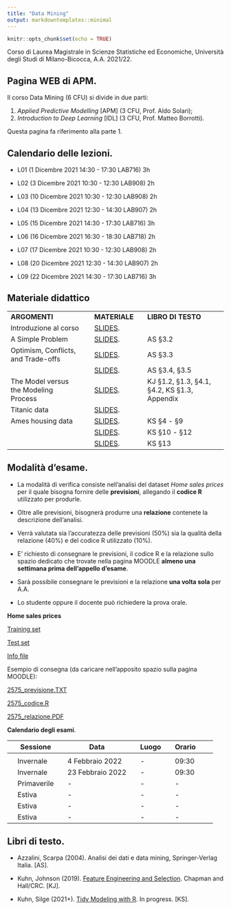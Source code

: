 ```yaml
---
title: "Data Mining"
output: markdowntemplates::minimal
---
```


```r
knitr::opts_chunk$set(echo = TRUE)
```

Corso di Laurea Magistrale in Scienze Statistiche ed Economiche, Università degli Studi di Milano-Bicocca, A.A. 2021/22.

## Pagina WEB di APM. 

Il corso Data Mining (6 CFU) si divide in due parti:

1. *Applied Predictive Modelling* [APM] (3 CFU, Prof. Aldo Solari);
2. *Introduction to Deep Learning* [IDL] (3 CFU, Prof. Matteo Borrotti).

Questa pagina fa riferimento alla parte 1.

## Calendario delle lezioni.

* L01 (1 Dicembre 2021 14:30 - 17:30 LAB716) 3h
  
* L02 (3 Dicembre 2021 10:30 - 12:30 LAB908) 2h

* L03 (10 Dicembre 2021 10:30 - 12:30 LAB908) 2h

* L04 (13 Dicembre 2021 12:30 - 14:30 LAB907) 2h

* L05 (15 Dicembre 2021 14:30 - 17:30 LAB716) 3h

* L06 (16 Dicembre 2021 16:30 - 18:30 LAB718) 2h

* L07 (17 Dicembre 2021 10:30 - 12:30 LAB908) 2h

* L08 (20 Dicembre 2021 12:30 - 14:30 LAB907) 2h

* L09 (22 Dicembre 2021 14:30 - 17:30 LAB716) 3h

## Materiale didattico

<table>

<tr>
<td>**ARGOMENTI**</td>
<td> </td>
<td>**MATERIALE**</td>
<td> </td>
<td>**LIBRO DI TESTO**</td>
</tr>

<tr>
<td>Introduzione al corso</td>
<td> </td>
<td>[SLIDES](docs/Introduction/Introduction.html).</td>
<td> </td>
<td> </td>
<td> </td>
</tr>


<tr>
<td>A Simple Problem</td>
<td> </td>
<td>[SLIDES](docs/ProblemaTipo/ProblemaTipo.html).</td>
<td> </td>
<td> AS §3.2 </td>
<td> </td>
</tr>


<tr>
<td>Optimism, Conflicts, and Trade-offs</td>
<td> </td>
<td>[SLIDES](docs/BiasVariance/BiasVariance.html).</td>
<td> </td>
<td>AS §3.3 </td>
<td> </td>
</tr>


<tr>
<td></td>
<td> </td>
<td>[SLIDES](docs/Optimism/Optimism.html).</td>
<td> </td>
<td>AS §3.4, §3.5 </td>
<td> </td>
</tr>

<tr>
<td>The Model versus the Modeling Process</td>
<td> </td>
<td>[SLIDES](docs/ModellingProcess/ModellingProcess.html).</td>
<td> </td>
<td>KJ §1.2, §1.3, §4.1, §4.2, KS §1.3, Appendix  </td>
<td> </td>
</tr>

<!-- <tr> -->
<!-- <td>Cars data</td> -->
<!-- <td> </td> -->
<!-- <td>[SLIDES](docs/Cars/Cars.html).</td> -->
<!-- <td> </td> -->
<!-- <td> AS §2.1 </td> -->
<!-- <td> </td> -->
<!-- </tr> -->

<tr>
<td>Titanic data</td>
<td> </td>
<td>[SLIDES](docs/Titanic/Titanic.html).</td>
<td> </td>
<td> </td>
<td> </td>
</tr>

<tr>
<td>Ames housing data</td>
<td> </td>
<td>[SLIDES](docs/Ames/Ames.html).</td>
<td> </td>
<td> KS §4 - §9 </td>
<td> </td>
</tr>

<tr>
<td></td>
<td> </td>
<td>[SLIDES](docs/Ames2/Ames2.html).</td>
<td> </td>
<td> KS §10 - §12 </td>
<td> </td>
</tr>

<tr>
<td></td>
<td> </td>
<td>[SLIDES](docs/Ames3/Ames3.html).</td>
<td> </td>
<td> KS §13 </td>
<td> </td>
</tr>


<!-- <tr> -->
<!-- <td>Chicago train ridership data</td> -->
<!-- <td> </td> -->
<!-- <td>[SLIDES]().</td> -->
<!-- <td> </td> -->
<!-- <td> KJ §4</td> -->
<!-- <td> </td> -->
<!-- </tr> -->

</table>

## Modalità d'esame.

* La modalità di verifica consiste nell’analisi del dataset *Home sales prices* per il quale bisogna fornire delle **previsioni**, allegando il **codice R** utilizzato per produrle. 

* Oltre alle previsioni, bisognerà produrre una **relazione** contenete la descrizione dell'analisi.

* Verrà valutata sia l'accuratezza delle previsioni (50%) sia la qualità della relazione (40%) e del codice R utilizzato (10%).

* E' richiesto di consegnare le previsioni, il codice R e la relazione sullo spazio dedicato che trovate nella pagina MOODLE **almeno una settimana prima dell’appello d’esame**.

* Sarà possibile consegnare le previsioni e la relazione **una volta sola** per A.A.

* Lo studente oppure il docente può richiedere la prova orale.

**Home sales prices**

[Training set](https://aldosolari.github.io/DM/docs/HomePrices/home_prices_train.csv)

[Test set](https://aldosolari.github.io/DM/docs/HomePrices/home_prices_test.csv)

[Info file](https://aldosolari.github.io/DM/docs/HomePrices/HomePrices_info.txt)

Esempio di consegna (da caricare nell'apposito spazio sulla pagina MOODLE):

[2575_previsione.TXT](https://aldosolari.github.io/DM/docs/HomePrices/2575_previsione.txt)

[2575_codice.R](https://aldosolari.github.io/DM/docs/HomePrices/2575_codice.R)

[2575_relazione.PDF](https://aldosolari.github.io/DM/docs/HomePrices/2575_relazione.pdf)

**Calendario degli esami**.

|| Sessione || Data || Luogo || Orario ||
|-|-|-|-|-|-|-|-|-|-|
||  || ||  ||  || ||
|| Invernale || 4 Febbraio 2022 || - || 09:30  ||
|| Invernale || 23 Febbraio 2022 || - || 09:30 ||
|| Primaverile || - || - ||  -  ||
|| Estiva || - || - || -  ||
|| Estiva || - || - || - ||
|| Estiva || - || -  || - ||

 
## Libri di testo.

* Azzalini, Scarpa (2004). Analisi dei dati e data mining, Springer-Verlag Italia. [AS].

* Kuhn, Johnson (2019). [Feature Engineering and Selection](http://www.feat.engineering/). Chapman and Hall/CRC. [KJ].

* Kuhn, Silge (2021+). [Tidy Modeling with R](https://www.tmwr.org/). In progress. [KS].


